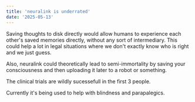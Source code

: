 ```yaml
---
title: 'neuralink is underrated'
date: '2025-05-13'
---
```


Saving thoughts to disk directly would allow humans to experience each other's saved memories directly, without any sort of intermediary. This could help a lot in legal situations where we don't exactly know who is right and we just guess.

Also, neuralink could theoretically lead to semi-immortality by saving your consciousness
and then uploading it later to a robot or something.

The clinical trials are wildly sucessefull in the first 3 people.

Currently it's being used to help with blindness and parapalegics. 